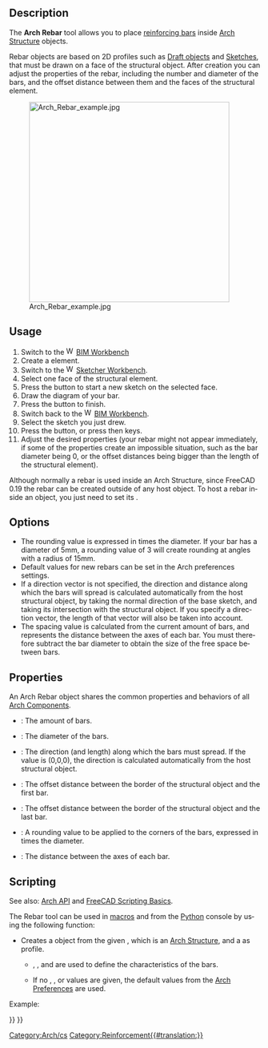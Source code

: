 <languages/>

<div class="mw-translate-fuzzy">
{{GuiCommand/cs|Name=Arch Rebar|Name/cs=Arch Rebar|Workbenches=[[Arch_Workbench/cs|Arch]]|MenuLocation=Arch → Rebar|Shortcut=R B|SeeAlso=[[Arch Structure/cs|Arch Structure]]}}
</div>

<div lang="en" dir="ltr" class="mw-content-ltr">
{{Docnav
|
|[[Reinforcement_StraightRebar|StraightRebar]]
|[[Reinforcement_Workbench|Reinforcement]]
|IconL=
|IconR=Reinforcement_StraightRebar.svg
|IconC=Reinforcement_Workbench.svg
}}
</div>

<div class="mw-translate-fuzzy">
{{GuiCommand/cs|Name=Arch Rebar|Name/cs=Arch Rebar|Workbenches=[[Arch_Workbench/cs|Arch]]|MenuLocation=Arch → Rebar|Shortcut=R B|SeeAlso=[[Arch Structure/cs|Arch Structure]]}}
</div>

<div lang="en" dir="ltr" class="mw-content-ltr">
==Description==
</div>

<div lang="en" dir="ltr" class="mw-content-ltr">
The '''Arch Rebar''' tool allows you to place [https://en.wikipedia.org/wiki/Rebar reinforcing bars] inside [[Arch_Structure|Arch Structure]] objects.
</div>

<div lang="en" dir="ltr" class="mw-content-ltr">
Rebar objects are based on 2D profiles such as [[Draft_Workbench|Draft objects]] and [[Sketcher_Workbench|Sketches]], that must be drawn on a face of the structural object. After creation you can adjust the properties of the rebar, including the number and diameter of the bars, and the offset distance between them and the faces of the structural element.
</div>

[[Image:Arch Rebar example.jpg|400px]]
<div lang="en" dir="ltr" class="mw-content-ltr">
{{Caption|Structural object with two sketches drawn on its faces, which are then turned into two sets of rebar objects}}
</div>

<div lang="en" dir="ltr" class="mw-content-ltr">
==Usage==
</div>

<div lang="en" dir="ltr" class="mw-content-ltr">
# Switch to the [[Image:Workbench_BIM.svg|16px]] [[BIM_Workbench|BIM Workbench]]
# Create a {{Button|[[Image:Arch_Structure.svg|16px]] [[Arch_Structure|Structure]]}} element.
# Switch to the [[Image:Workbench_Sketcher.svg|16px]] [[Sketcher_Workbench|Sketcher Workbench]].
# Select one face of the structural element.
# Press the {{Button|[[Image:Sketcher_NewSketch.svg|16px]] [[Sketcher_NewSketch|New Sketch]]}} button to start a new sketch on the selected face.
# Draw the diagram of your bar.
# Press the {{Button|[[Image:Sketcher_LeaveSketch.svg|16px]] [[Sketcher_LeaveSketch|Leave Sketch]]}} button to finish.
# Switch back to the [[Image:Workbench_BIM.svg|16px]] [[BIM_Workbench|BIM Workbench]].
# Select the sketch you just drew.
# Press the {{Button|[[Image:Arch_Rebar.svg|16px]] [[Arch_Rebar|Rebar]]}} button, or press {{KEY|R}} then {{KEY|B}} keys.
# Adjust the desired properties (your rebar might not appear immediately, if some of the properties create an impossible situation, such as the bar diameter being 0, or the offset distances being bigger than the length of the structural element).
</div>

<div lang="en" dir="ltr" class="mw-content-ltr">
Although normally a rebar is used inside an Arch Structure, since FreeCAD 0.19 the rebar can be created outside of any host object. To host a rebar inside an object, you just need to set its {{PropertyData|Host}}.
</div>

<div lang="en" dir="ltr" class="mw-content-ltr">
==Options==
</div>

<div lang="en" dir="ltr" class="mw-content-ltr">
* The rounding value is expressed in times the diameter. If your bar has a diameter of 5mm, a rounding value of 3 will create rounding at angles with a radius of 15mm.
* Default values for new rebars can be set in the Arch preferences settings.
* If a direction vector is not specified, the direction and distance along which the bars will spread is calculated automatically from the host structural object, by taking the normal direction of the base sketch, and taking its intersection with the structural object. If you specify a direction vector, the length of that vector will also be taken into account.
* The spacing value is calculated from the current amount of bars, and represents the distance between the axes of each bar. You must therefore subtract the bar diameter to obtain the size of the free space between bars.
</div>

<div lang="en" dir="ltr" class="mw-content-ltr">
==Properties==
</div>

<div lang="en" dir="ltr" class="mw-content-ltr">
An Arch Rebar object shares the common properties and behaviors of all [[Arch_Component|Arch Components]].
</div>

<div lang="en" dir="ltr" class="mw-content-ltr">
* {{PropertyData|Amount}}: The amount of bars.
* {{PropertyData|Diameter}}: The diameter of the bars.
* {{PropertyData|Direction}}: The direction (and length) along which the bars must spread. If the value is (0,0,0), the direction is calculated automatically from the host structural object.
* {{PropertyData|Offset Start}}: The offset distance between the border of the structural object and the first bar.
* {{PropertyData|Offset End}}: The offset distance between the border of the structural object and the last bar.
* {{PropertyData|Rounding}}: A rounding value to be applied to the corners of the bars, expressed in times the diameter.
* {{PropertyData|Spacing}}: The distance between the axes of each bar.
</div>

<div lang="en" dir="ltr" class="mw-content-ltr">
==Scripting==
</div>

<div lang="en" dir="ltr" class="mw-content-ltr">
See also: [[Arch_API|Arch API]] and [[FreeCAD_Scripting_Basics|FreeCAD Scripting Basics]].
</div>

<div lang="en" dir="ltr" class="mw-content-ltr">
The Rebar tool can be used in [[Macros|macros]] and from the [[Python|Python]] console by using the following function:
</div>

{{Code|code=
Rebar = makeRebar(baseobj=None, sketch=None, diameter=None, amount=1, offset=None, name="Rebar")
}}

<div lang="en" dir="ltr" class="mw-content-ltr">
* Creates a {{incode|Rebar}} object from the given {{incode|baseobj}}, which is an [[Arch Structure|Arch Structure]], and a {{incode|sketch}} as profile.
** {{incode|diameter}}, {{incode|amount}}, and {{incode|offset}} are used to define the characteristics of the bars.
** If no {{incode|diameter}}, {{incode|amount}}, or {{incode|offset}} values are given, the default values from the [[Arch Preferences|Arch Preferences]] are used.
</div>

<div lang="en" dir="ltr" class="mw-content-ltr">
Example:
</div>

{{Code|code=
import FreeCAD, Arch, Part

Structure = Arch.makeStructure(None, length=1000, width=1000, height=3000)
Structure.ViewObject.Transparency = 80
FreeCAD.ActiveDocument.recompute()

p1 = FreeCAD.Vector(-400, 400, 0)
p2 = FreeCAD.Vector(400, 400, 0)
Sketch = FreeCAD.ActiveDocument.addObject('Sketcher::SketchObject', 'Sketch')
Sketch.MapMode = "FlatFace"
Sketch.AttachmentSupport = [(Structure, "Face6")]
Sketch.addGeometry(Part.LineSegment(p1, p2))
FreeCAD.ActiveDocument.recompute()

Rebar = Arch.makeRebar(Structure, Sketch, diameter=80, amount=7, offset=50)
Rebar.OffsetStart = 100
Rebar.OffsetEnd = 100
FreeCAD.ActiveDocument.recompute()
}}


<div lang="en" dir="ltr" class="mw-content-ltr">
{{Docnav
|
|[[Reinforcement_StraightRebar|StraightRebar]]
|[[Reinforcement_Workbench|Reinforcement]]
|IconL=
|IconR=Reinforcement_StraightRebar.svg
|IconC=Reinforcement_Workbench.svg
}}
</div>

<div class="mw-translate-fuzzy">
[[Category:Arch/cs]]
</div>

[[Category:Reinforcement{{#translation:}}]]
{{BIM_Tools_navi{{#translation:}}}}
{{Userdocnavi{{#translation:}}}}